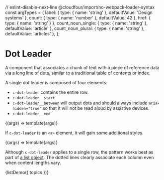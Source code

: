 // eslint-disable-next-line @cloudfour/import/no-webpack-loader-syntax
const argTypes = {
  label: { type: { name: 'string' }, defaultValue: 'Design systems' },
  count: { type: { name: 'number' }, defaultValue: 42 },
  href: { type: { name: 'string' } },
  count_noun_single: { type: { name: 'string' }, defaultValue: 'article' },
  count_noun_plural: { type: { name: 'string' }, defaultValue: 'articles' },
};

<Meta title="Components/Dot Leader" argTypes={{}} />

# Dot Leader

A component that associates a chunk of text with a piece of reference data via a long line of dots, similar to a traditional table of contents or index.

A single dot leader is composed of four elements:

- `c-dot-leader` contains the entire row.
- `c-dot-leader__start`
- `c-dot-leader__between` will output dots and should always include `aria-hidden="true"` so that it will not be read aloud by assistive devices.
- `c-dot-leader__end`

<Canvas>
  <Story name="Single" argTypes={argTypes}>
    {(args) => template(args)}
  </Story>
</Canvas>

If `c-dot-leader` is an `<a>` element, it will gain some additional styles.

<Canvas>
  <Story
    name="Link"
    args={{ href: 'https://cloudfour.com/topics/design-systems/' }}
    argTypes={argTypes}
  >
    {(args) => template(args)}
  </Story>
</Canvas>

Although `c-dot-leader` applies to a single row, the pattern works best as part of [a list object](/docs/objects-list--default-story). The dotted lines clearly associate each column even when content lengths vary.

<Canvas>
  <Story
    name="List"
    parameters={{
      docs: {
        source: {
          code: listDemoSource,
        },
      },
    }}
  >
    {listDemo({ topics })}
  </Story>
</Canvas>
